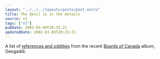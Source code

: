 ```yaml
---
layout: "../../../layouts/posts/post.astro"
title: The devil is in the details
source: v1
tags: ["v1"]
pubDate: 2002-03-09T20:25:21
updatedDate: 2002-03-09T20:25:21
---
```


A list of [references and oddities][1] from the recent [Boards of Canada][2] album, Geogaddi.

[1]: http://www.speakeasy.org/~adbrown/boc.html
[2]: http://www.boardsofcanada.com/

